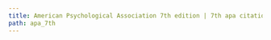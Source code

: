 ```yaml
---
title: American Psychological Association 7th edition | 7th apa citation | 7th apa citation generator
path: apa_7th
---
```

<?xml version="1.0" encoding="utf-8"?><style xmlns="http://purl.org/net/xbiblio/csl" class="in-text" version="1.0" demote-non-dropping-particle="never" page-range-format="expanded"><info><title>American Psychological Association 7th edition</title><title-short>APA</title-short><id>http://www.zotero.org/styles/apa</id><link href="http://www.zotero.org/styles/apa" rel="self"/><link href="http://www.zotero.org/styles/apa-6th-edition" rel="template"/><link href="https://apastyle.apa.org/style-grammar-guidelines/references/examples" rel="documentation"/><author><name>Brenton M. Wiernik</name><email>zotero@wiernik.org</email></author><category citation-format="author-date"/><category field="psychology"/><category field="generic-base"/><updated>2022-01-31T14:43:56+00:00</updated><rights license="http://creativecommons.org/licenses/by-sa/3.0/">This work is licensed under a Creative Commons Attribution-ShareAlike 3.0 License</rights></info><locale xml:lang="en"><terms><term name="editortranslator" form="short"><single>ed. &amp; trans.</single><multiple>eds. &amp; trans.</multiple></term><term name="translator" form="short">trans.</term><term name="interviewer" form="short"><single>interviewer</single><multiple>interviewers</multiple></term><term name="collection-editor" form="short"><single>ed.</single><multiple>eds.</multiple></term><term name="circa" form="short">ca.</term><term name="bc"> B.C.E.</term><term name="ad"> C.E.</term><term name="letter">personal communication</term><term name="letter" form="short">letter</term><term name="issue" form="long"><single>issue</single><multiple>issues</multiple></term></terms></locale><locale xml:lang="af"><terms><term name="letter">persoonlike kommunikasie</term><term name="letter" form="short">brief</term></terms></locale><locale xml:lang="ar"><terms><term name="letter">اتصال شخصي</term><term name="letter" form="short">خطاب</term></terms></locale><locale xml:lang="bg"><terms><term name="letter">лична комуникация</term><term name="letter" form="short">писмо</term></terms></locale><locale xml:lang="ca"><terms><term name="letter">comunicació personal</term><term name="letter" form="short">carta</term></terms></locale><locale xml:lang="cs"><terms><term name="letter">osobní komunikace</term><term name="letter" form="short">dopis</term></terms></locale><locale xml:lang="cy"><terms><term name="letter">cyfathrebu personol</term><term name="letter" form="short">llythyr</term></terms></locale><locale xml:lang="da"><terms><term name="et-al">et al.</term><term name="letter">personlig kommunikation</term><term name="letter" form="short">brev</term></terms></locale><locale xml:lang="de"><terms><term name="et-al">et al.</term><term name="letter">persönliche Kommunikation</term><term name="letter" form="short">Brief</term></terms></locale><locale xml:lang="el"><terms><term name="letter">προσωπική επικοινωνία</term><term name="letter" form="short">επιστολή</term></terms></locale><locale xml:lang="es"><terms><term name="from">de</term><term name="letter">comunicación personal</term><term name="letter" form="short">carta</term></terms></locale><locale xml:lang="et"><terms><term name="letter">isiklik suhtlus</term><term name="letter" form="short">kiri</term></terms></locale><locale xml:lang="eu"><terms><term name="letter">komunikazio pertsonala</term><term name="letter" form="short">gutuna</term></terms></locale><locale xml:lang="fa"><terms><term name="letter">ارتباط شخصی</term><term name="letter" form="short">نامه</term></terms></locale><locale xml:lang="fi"><terms><term name="letter">henkilökohtainen viestintä</term><term name="letter" form="short">kirje</term></terms></locale><locale xml:lang="fr"><terms><term name="letter">communication personnelle</term><term name="letter" form="short">lettre</term><term name="editor" form="short"><single>éd.</single><multiple>éds.</multiple></term></terms></locale><locale xml:lang="he"><terms><term name="letter">תקשורת אישית</term><term name="letter" form="short">מכתב</term></terms></locale><locale xml:lang="hr"><terms><term name="letter">osobna komunikacija</term><term name="letter" form="short">pismo</term></terms></locale><locale xml:lang="hu"><terms><term name="letter">személyes kommunikáció</term><term name="letter" form="short">levél</term></terms></locale><locale xml:lang="id"><terms><term name="letter">komunikasi pribadi</term><term name="letter" form="short">surat</term></terms></locale><locale xml:lang="is"><terms><term name="letter">persónuleg samskipti</term><term name="letter" form="short">bréf</term></terms></locale><locale xml:lang="it"><terms><term name="letter">comunicazione personale</term><term name="letter" form="short">lettera</term></terms></locale><locale xml:lang="ja"><terms><term name="letter">個人的なやり取り</term><term name="letter" form="short">手紙</term></terms></locale><locale xml:lang="ko"><terms><term name="letter">개인 서신</term><term name="letter" form="short">편지</term></terms></locale><locale xml:lang="la"><terms><term name="letter"/><term name="letter" form="short">epistula</term></terms></locale><locale xml:lang="lt"><terms><term name="letter">communicationis personalis</term><term name="letter" form="short"/></terms></locale><locale xml:lang="lv"><terms><term name="letter">personīga komunikācija</term><term name="letter" form="short">vēstule</term></terms></locale><locale xml:lang="mn"><terms><term name="letter">хувийн харилцаа холбоо</term><term name="letter" form="short">захиа</term></terms></locale><locale xml:lang="nb"><terms><term name="et-al">et al.</term><term name="letter">personlig kommunikasjon</term><term name="letter" form="short">brev</term></terms></locale><locale xml:lang="nl"><terms><term name="et-al">et al.</term><term name="letter">persoonlijke communicatie</term><term name="letter" form="short">brief</term></terms></locale><locale xml:lang="nn"><terms><term name="et-al">et al.</term><term name="letter">personlig kommunikasjon</term><term name="letter" form="short">brev</term></terms></locale><locale xml:lang="pl"><terms><term name="letter">osobista komunikacja</term><term name="letter" form="short">list</term></terms></locale><locale xml:lang="pt"><terms><term name="letter">comunicação pessoal</term><term name="letter" form="short">carta</term></terms></locale><locale xml:lang="ro"><terms><term name="letter">comunicare personală</term><term name="letter" form="short">scrisoare</term></terms></locale><locale xml:lang="ru"><terms><term name="letter">личная переписка</term><term name="letter" form="short">письмо</term></terms></locale><locale xml:lang="sk"><terms><term name="letter">osobná komunikácia</term><term name="letter" form="short">list</term></terms></locale><locale xml:lang="sl"><terms><term name="letter">osebna komunikacija</term><term name="letter" form="short">pismo</term></terms></locale><locale xml:lang="sr"><terms><term name="letter">лична комуникација</term><term name="letter" form="short">писмо</term></terms></locale><locale xml:lang="sv"><terms><term name="letter">personlig kommunikation</term><term name="letter" form="short">brev</term></terms></locale><locale xml:lang="th"><terms><term name="letter">การสื่อสารส่วนบุคคล</term><term name="letter" form="short">จดหมาย</term></terms></locale><locale xml:lang="tr"><terms><term name="letter">kişisel iletişim</term><term name="letter" form="short">mektup</term></terms></locale><locale xml:lang="uk"><terms><term name="letter">особисте спілкування</term><term name="letter" form="short">лист</term></terms></locale><locale xml:lang="vi"><terms><term name="letter">giao tiếp cá nhân</term><term name="letter" form="short">thư</term></terms></locale><locale xml:lang="zh-CN"><terms><term name="letter">的私人交流</term><term name="letter" form="short">信函</term></terms></locale><locale xml:lang="zh-TW"><terms><term name="letter">私人通訊</term><term name="letter" form="short">信函</term></terms></locale><macro name="author-bib"><names variable="composer" delimiter=", "><name name-as-sort-order="all" and="symbol" sort-separator=", " initialize-with=". " delimiter=", " delimiter-precedes-last="always"/><substitute><names variable="author"/><names variable="illustrator"/><names variable="director"><name name-as-sort-order="all" and="symbol" sort-separator=", " initialize-with=". " delimiter=", " delimiter-precedes-last="always"/><label form="long" prefix=" (" suffix=")" text-case="title"/></names><choose><if variable="container-title"><choose><if type="book entry entry-dictionary entry-encyclopedia" match="any"><choose><if variable="title"><group delimiter=" "><text macro="title"/><text macro="parenthetical"/></group></if><else><text macro="title-and-descriptions"/></else></choose></if></choose></if></choose><names variable="editor" delimiter=", "><name name-as-sort-order="all" and="symbol" sort-separator=", " initialize-with=". " delimiter=", " delimiter-precedes-last="always"/><label form="short" prefix=" (" suffix=")" text-case="title"/></names><names variable="editorial-director"><name name-as-sort-order="all" and="symbol" sort-separator=", " initialize-with=". " delimiter=", " delimiter-precedes-last="always"/><label form="short" prefix=" (" suffix=")" text-case="title"/></names><names variable="collection-editor"><name name-as-sort-order="all" and="symbol" sort-separator=", " initialize-with=". " delimiter=", " delimiter-precedes-last="always"/><label form="short" prefix=" (" suffix=")" text-case="title"/></names><choose><if variable="title"><group delimiter=" "><text macro="title"/><text macro="parenthetical"/></group></if><else><text macro="title-and-descriptions"/></else></choose></substitute></names></macro><macro name="author-intext"><choose><if type="bill legal_case legislation treaty" match="any"><text macro="title-intext"/></if><else-if type="interview personal_communication" match="any"><choose><if variable="archive container-title DOI publisher URL" match="none"><group delimiter=", "><names variable="author"><name and="symbol" delimiter=", " initialize-with=". "/><substitute><text macro="title-intext"/></substitute></names><text term="letter"/></group></if><else><names variable="author" delimiter=", "><name form="short" and="symbol" delimiter=", " initialize-with=". "/><substitute><text macro="title-intext"/></substitute></names></else></choose></else-if><else><names variable="composer" delimiter=", "><name form="short" and="symbol" delimiter=", " initialize-with=". "/><substitute><names variable="author"/><names variable="illustrator"/><names variable="director"/><choose><if variable="container-title"><choose><if type="book entry entry-dictionary entry-encyclopedia" match="any"><text macro="title-intext"/></if></choose></if></choose><names variable="editor"/><names variable="editorial-director"/><text macro="title-intext"/></substitute></names></else></choose></macro><macro name="date-bib"><group delimiter=" " prefix="(" suffix=")"><choose><if is-uncertain-date="issued"><text term="circa" form="short"/></if></choose><group><choose><if variable="issued"><date variable="issued"><date-part name="year"/></date><text variable="year-suffix"/><choose><if type="article-magazine article-newspaper broadcast interview motion_picture pamphlet personal_communication post post-weblog song speech webpage" match="any"><date variable="issued"><date-part prefix=", " name="month"/><date-part prefix=" " name="day"/></date></if><else-if type="paper-conference"><choose><if variable="collection-editor editor editorial-director issue page volume" match="none"><date variable="issued"><date-part prefix=", " name="month"/><date-part prefix=" " name="day"/></date></if></choose></else-if></choose></if><else-if variable="status"><group><text variable="status" text-case="lowercase"/><text variable="year-suffix" prefix="-"/></group></else-if><else><text term="no date" form="short"/><text variable="year-suffix" prefix="-"/></else></choose></group></group></macro><macro name="date-sort-group"><choose><if variable="issued"><text value="1"/></if><else-if variable="status"><text value="2"/></else-if><else><text value="0"/></else></choose></macro><macro name="date-sort-date"><date variable="issued" form="numeric"/></macro><macro name="date-intext"><choose><if variable="issued"><group delimiter="/"><group delimiter=" "><choose><if is-uncertain-date="original-date"><text term="circa" form="short"/></if></choose><date variable="original-date"><date-part name="year"/></date></group><group delimiter=" "><choose><if is-uncertain-date="issued"><text term="circa" form="short"/></if></choose><group><choose><if type="interview personal_communication" match="any"><choose><if variable="archive container-title DOI publisher URL" match="none"><date variable="issued" form="text"/></if><else><date variable="issued"><date-part name="year"/></date></else></choose></if><else><date variable="issued"><date-part name="year"/></date></else></choose><text variable="year-suffix"/></group></group></group></if><else-if variable="status"><text variable="status" text-case="lowercase"/><text variable="year-suffix" prefix="-"/></else-if><else><text term="no date" form="short"/><text variable="year-suffix" prefix="-"/></else></choose></macro><macro name="title-and-descriptions"><choose><if variable="title"><group delimiter=" "><text macro="title"/><text macro="parenthetical"/><text macro="bracketed"/></group></if><else><group delimiter=" "><text macro="bracketed"/><text macro="parenthetical"/></group></else></choose></macro><macro name="title"><choose><if type="post webpage" match="any"><text variable="title" font-style="italic"/></if><else-if variable="container-title" match="any"><text variable="title"/></else-if><else><choose><if type="article-journal article-magazine article-newspaper post-weblog review review-book" match="any"><text variable="title" font-style="italic"/></if><else-if type="paper-conference"><choose><if variable="collection-editor editor editorial-director" match="any"><group delimiter=": " font-style="italic"><text variable="title"/><choose><if is-numeric="volume" match="none"><group delimiter=" "><label variable="volume" form="short" text-case="capitalize-first"/><text variable="volume"/></group></if></choose></group></if><else><text variable="title" font-style="italic"/></else></choose></else-if><else><group delimiter=": " font-style="italic"><text variable="title"/><choose><if is-numeric="volume" match="none"><group delimiter=" "><label variable="volume" form="short" text-case="capitalize-first"/><text variable="volume"/></group></if></choose></group></else></choose></else></choose></macro><macro name="title-intext"><choose><if variable="title" match="none"><text macro="bracketed-intext" prefix="[" suffix="]"/></if><else-if type="bill"><choose><if variable="number container-title" match="none"><text variable="title" form="short" font-style="italic" text-case="title"/></if><else-if variable="title"><text variable="title" form="short" text-case="title"/></else-if><else><group delimiter=" "><text variable="genre"/><group delimiter=" "><choose><if variable="chapter-number container-title" match="none"><text term="issue" form="short"/></if></choose><text variable="number"/></group></group></else></choose></else-if><else-if type="legal_case" match="any"><text variable="title" font-style="italic"/></else-if><else-if type="legislation treaty" match="any"><text variable="title" form="short" text-case="title"/></else-if><else-if type="post webpage" match="any"><text variable="title" form="short" font-style="italic" text-case="title"/></else-if><else-if variable="container-title" match="any"><text variable="title" form="short" quotes="true" text-case="title"/></else-if><else><text variable="title" form="short" font-style="italic" text-case="title"/></else></choose></macro><macro name="parenthetical"><group prefix="(" suffix=")"><choose><if type="patent"><group delimiter=" "><text variable="authority" form="short"/><choose><if variable="genre"><text variable="genre" text-case="capitalize-first"/></if><else><text value="patent" text-case="capitalize-first"/></else></choose><group delimiter=" "><text term="issue" form="short" text-case="capitalize-first"/><text variable="number"/></group></group></if><else-if type="post webpage" match="any"><group delimiter="; "><text macro="secondary-contributors"/><text macro="database-location"/><text macro="number"/><text macro="locators-booklike"/></group></else-if><else-if variable="container-title"><group delimiter="; "><text macro="secondary-contributors"/><choose><if type="broadcast graphic map motion_picture song" match="any"><text macro="number"/></if></choose></group></else-if><else><group delimiter="; "><text macro="secondary-contributors"/><text macro="database-location"/><text macro="number"/><text macro="locators-booklike"/></group></else></choose></group></macro><macro name="parenthetical-container"><choose><if variable="container-title" match="any"><group prefix="(" suffix=")"><group delimiter="; "><text macro="database-location"/><choose><if type="broadcast graphic map motion_picture song" match="none"><text macro="number"/></if></choose><text macro="locators-booklike"/></group></group></if></choose></macro><macro name="bracketed"><group prefix="[" suffix="]"><choose><if variable="reviewed-author reviewed-title" type="review review-book" match="any"><group delimiter="; "><group delimiter=", "><group delimiter=" "><choose><if variable="number" match="none"><choose><if variable="genre"><text variable="genre" text-case="capitalize-first"/></if><else-if variable="medium"><text variable="medium" text-case="capitalize-first"/></else-if><else><text value="Review of"/></else></choose></if><else><choose><if variable="medium"><text variable="medium" text-case="capitalize-first"/></if><else><text value="Review of"/></else></choose></else></choose><text macro="reviewed-title"/></group><names variable="reviewed-author"><label form="verb-short" suffix=" "/><name and="symbol" initialize-with=". " delimiter=", "/></names></group><choose><if variable="genre" match="any"><choose><if variable="number" match="none"><text variable="medium" text-case="capitalize-first"/></if></choose></if></choose></group></if><else-if type="thesis"><group delimiter="; "><choose><if variable="number" match="none"><group delimiter=", "><text variable="genre" text-case="capitalize-first"/><choose><if variable="archive DOI URL" match="any"><text variable="publisher"/></if></choose></group></if></choose><text variable="medium" text-case="capitalize-first"/></group></else-if><else-if variable="interviewer" type="interview" match="any"><choose><if variable="title"><text macro="format"/></if><else-if variable="genre"><group delimiter="; "><group delimiter=" "><text variable="genre" text-case="capitalize-first"/><group delimiter=" "><text term="author" form="verb"/><names variable="interviewer"><name and="symbol" initialize-with=". " delimiter=", "/></names></group></group></group></else-if><else-if variable="interviewer"><group delimiter="; "><names variable="interviewer"><label form="verb" suffix=" " text-case="capitalize-first"/><name and="symbol" initialize-with=". " delimiter=", "/></names><text variable="medium" text-case="capitalize-first"/></group></else-if><else><text macro="format"/></else></choose></else-if><else-if type="personal_communication"><choose><if variable="recipient"><group delimiter="; "><group delimiter=" "><choose><if variable="number" match="none"><choose><if variable="genre"><text variable="genre" text-case="capitalize-first"/></if><else-if variable="medium"><text variable="medium" text-case="capitalize-first"/></else-if><else><text term="letter" form="short" text-case="capitalize-first"/></else></choose></if><else><choose><if variable="medium"><text variable="medium" text-case="capitalize-first"/></if><else><text term="letter" form="short" text-case="capitalize-first"/></else></choose></else></choose><names variable="recipient" delimiter=", "><label form="verb" suffix=" "/><name and="symbol" delimiter=", "/></names></group><choose><if variable="genre" match="any"><choose><if variable="number" match="none"><text variable="medium" text-case="capitalize-first"/></if></choose></if></choose></group></if><else><text macro="format"/></else></choose></else-if><else-if variable="composer" type="song" match="all"><group delimiter="; "><choose><if variable="number" match="none"><group delimiter=" "><choose><if variable="genre"><text variable="genre" text-case="capitalize-first"/><names variable="author" prefix="recorded by "><name and="symbol" initialize-with=". " delimiter=", "/></names></if><else-if variable="medium"><text variable="medium" text-case="capitalize-first"/><names variable="author" prefix="recorded by "><name and="symbol" initialize-with=". " delimiter=", "/></names></else-if><else><names variable="author" prefix="Recorded by "><name and="symbol" initialize-with=". " delimiter=", "/></names></else></choose></group></if><else><group delimiter=" "><choose><if variable="medium"><text variable="medium" text-case="capitalize-first"/><names variable="author" prefix="recorded by "><name and="symbol" initialize-with=". " delimiter=", "/></names></if><else><names variable="author" prefix="Recorded by "><name and="symbol" initialize-with=". " delimiter=", "/></names></else></choose></group></else></choose><choose><if variable="genre" match="any"><choose><if variable="number" match="none"><text variable="medium" text-case="capitalize-first"/></if></choose></if></choose></group></else-if><else-if variable="container-title" match="none"><text macro="format"/></else-if><else><choose><if type="paper-conference speech" match="any"><choose><if variable="collection-editor editor editorial-director issue page volume" match="any"><text macro="format"/></if></choose></if><else-if type="book"><choose><if variable="version" match="none"><text macro="format"/></if></choose></else-if><else-if type="report" match="none"><text macro="format"/></else-if></choose></else></choose></group></macro><macro name="bracketed-intext"><group prefix="[" suffix="]"><choose><if variable="reviewed-author reviewed-title" type="review review-book" match="any"><text macro="reviewed-title-intext" prefix="Review of "/></if><else-if variable="interviewer" type="interview" match="any"><names variable="interviewer"><label form="verb" suffix=" " text-case="capitalize-first"/><name and="symbol" initialize-with=". " delimiter=", "/><substitute><text macro="format-intext"/></substitute></names></else-if><else-if type="personal_communication"><choose><if variable="recipient"><group delimiter=" "><choose><if variable="number" match="none"><text variable="genre" text-case="capitalize-first"/></if><else><text term="letter" form="short" text-case="capitalize-first"/></else></choose><names variable="recipient" delimiter=", "><label form="verb" suffix=" "/><name and="symbol" delimiter=", "/></names></group></if><else><text macro="format-intext"/></else></choose></else-if><else><text macro="format-intext"/></else></choose></group></macro><macro name="bracketed-container"><group prefix="[" suffix="]"><choose><if type="paper-conference speech" match="any"><choose><if variable="collection-editor editor editorial-director issue page volume" match="none"><text macro="format"/></if></choose></if><else-if type="book" variable="version" match="all"><text macro="format"/></else-if><else-if type="report"><text macro="format"/></else-if></choose></group></macro><macro name="secondary-contributors"><choose><if type="article-journal article-magazine article-newspaper post-weblog review review-book" match="any"><text macro="secondary-contributors-periodical"/></if><else-if type="paper-conference"><choose><if variable="collection-editor editor editorial-director" match="any"><text macro="secondary-contributors-booklike"/></if><else><text macro="secondary-contributors-periodical"/></else></choose></else-if><else><text macro="secondary-contributors-booklike"/></else></choose></macro><macro name="secondary-contributors-periodical"><group delimiter="; "><choose><if variable="title"><names variable="interviewer" delimiter="; "><name and="symbol" initialize-with=". " delimiter=", "/><label form="short" prefix=", " text-case="title"/></names></if></choose><names variable="translator" delimiter="; "><name and="symbol" initialize-with=". " delimiter=", "/><label form="short" prefix=", " text-case="title"/></names></group></macro><macro name="secondary-contributors-booklike"><group delimiter="; "><choose><if variable="title"><names variable="interviewer"><name and="symbol" initialize-with=". " delimiter=", "/><label form="short" prefix=", " text-case="title"/></names></if></choose><choose><if type="post webpage" match="none"><choose><if variable="container-title" match="none"><group delimiter="; "><names variable="container-author"><label form="verb-short" suffix=" " text-case="title"/><name and="symbol" initialize-with=". " delimiter=", "/></names><names variable="editor translator" delimiter="; "><name and="symbol" initialize-with=". " delimiter=", "/><label form="short" prefix=", " text-case="title"/></names></group></if></choose></if><else><group delimiter="; "><names variable="container-author"><label form="verb-short" suffix=" " text-case="title"/><name and="symbol" initialize-with=". " delimiter=", "/></names><names variable="editor translator" delimiter="; "><name and="symbol" initialize-with=". " delimiter=", "/><label form="short" prefix=", " text-case="title"/></names></group></else></choose></group></macro><macro name="database-location"><choose><if variable="archive-place" match="none"><text variable="archive_location"/></if></choose></macro><macro name="number"><choose><if variable="number"><group delimiter=", "><group delimiter=" "><text variable="genre" text-case="title"/><choose><if is-numeric="number"><text term="issue" form="short" text-case="capitalize-first"/><text variable="number"/></if><else><text variable="number"/></else></choose></group><choose><if type="thesis"><choose><if variable="archive DOI URL" match="any"><text variable="publisher"/></if></choose></if></choose></group></if></choose></macro><macro name="locators-booklike"><choose><if type="article-journal article-magazine article-newspaper broadcast interview patent post post-weblog review review-book speech webpage" match="any"/><else-if type="paper-conference"><choose><if variable="collection-editor editor editorial-director" match="any"><group delimiter=", "><text macro="version"/><text macro="edition"/><text macro="volume-booklike"/></group></if></choose></else-if><else><group delimiter=", "><text macro="version"/><text macro="edition"/><text macro="volume-booklike"/></group></else></choose></macro><macro name="version"><choose><if is-numeric="version"><group delimiter=" "><text term="version" text-case="capitalize-first"/><text variable="version"/></group></if><else><text variable="version"/></else></choose></macro><macro name="edition"><choose><if is-numeric="edition"><group delimiter=" "><number variable="edition" form="ordinal"/><label variable="edition" form="short"/></group></if><else><text variable="edition"/></else></choose></macro><macro name="volume-booklike"><group delimiter=", "><choose><if type="report"><group delimiter=" "><text variable="collection-title" text-case="title"/><text variable="collection-number"/></group></if></choose><choose><if variable="volume" match="any"><choose><if is-numeric="volume" match="none"/><else><group delimiter=" "><label variable="volume" form="short" text-case="capitalize-first"/><number variable="volume" form="numeric"/></group></else></choose></if><else><group><text term="volume" form="short" text-case="capitalize-first" suffix=" "/><text term="page-range-delimiter" prefix="1"/><number variable="number-of-volumes" form="numeric"/></group></else></choose><group delimiter=" "><label variable="issue" text-case="capitalize-first"/><text variable="issue"/></group><group delimiter=" "><label variable="page" form="short" suffix=" "/><text variable="page"/></group></group></macro><macro name="reviewed-title"><choose><if variable="reviewed-title"><text variable="reviewed-title" font-style="italic"/></if><else><text variable="title" font-style="italic"/></else></choose></macro><macro name="reviewed-title-intext"><choose><if variable="reviewed-title"><text variable="reviewed-title" form="short" font-style="italic" text-case="title"/></if><else><text variable="title" form="short" font-style="italic" text-case="title"/></else></choose></macro><macro name="format"><choose><if variable="genre medium" match="any"><group delimiter="; "><choose><if variable="number" match="none"><text variable="genre" text-case="capitalize-first"/></if></choose><text variable="medium" text-case="capitalize-first"/></group></if><else-if type="dataset"><text value="Data set"/></else-if><else-if type="book" variable="version" match="all"><text value="Computer software"/></else-if><else-if type="interview personal_communication" match="any"><choose><if variable="archive container-title DOI publisher URL" match="none"><text term="letter" text-case="capitalize-first"/></if><else-if type="interview"><text term="interview" text-case="capitalize-first"/></else-if></choose></else-if><else-if type="map"><text value="Map"/></else-if></choose></macro><macro name="format-intext"><choose><if variable="genre" match="any"><text variable="genre" text-case="capitalize-first"/></if><else-if variable="medium"><text variable="medium" text-case="capitalize-first"/></else-if><else-if type="dataset"><text value="Data set"/></else-if><else-if type="book" variable="version" match="all"><text value="Computer software"/></else-if><else-if type="interview personal_communication" match="any"><choose><if variable="archive container-title DOI publisher URL" match="none"><text term="letter" text-case="capitalize-first"/></if><else-if type="interview"><text term="interview" text-case="capitalize-first"/></else-if></choose></else-if><else-if type="map"><text value="Map"/></else-if></choose></macro><macro name="container"><choose><if type="article-journal article-magazine article-newspaper post-weblog review review-book" match="any"><text macro="container-periodical"/></if><else-if type="paper-conference"><choose><if variable="editor editorial-director collection-editor container-author" match="any"><text macro="container-booklike"/></if><else><text macro="container-periodical"/></else></choose></else-if><else-if type="post webpage" match="none"><text macro="container-booklike"/></else-if></choose></macro><macro name="container-periodical"><group delimiter=". "><group delimiter=", "><text variable="container-title" font-style="italic" text-case="title"/><choose><if variable="volume"><group><text variable="volume" font-style="italic"/><text variable="issue" prefix="(" suffix=")"/></group></if><else><text variable="issue" font-style="italic"/></else></choose><choose><if variable="page"><text variable="page"/></if><else><text variable="number" prefix="Article "/></else></choose></group><choose><if variable="issued"><choose><if variable="issue page volume" match="none"><text variable="status" text-case="capitalize-first"/></if></choose></if></choose></group></macro><macro name="container-booklike"><choose><if variable="container-title" match="any"><group delimiter=" "><text term="in" text-case="capitalize-first"/><group delimiter=", "><names variable="editor translator" delimiter=", &amp; "><name and="symbol" initialize-with=". " delimiter=", "/><label form="short" text-case="title" prefix=" (" suffix=")"/><substitute><names variable="editorial-director"/><names variable="collection-editor"/><names variable="container-author"/></substitute></names><group delimiter=": " font-style="italic"><text variable="container-title"/><choose><if is-numeric="volume" match="none"><group delimiter=" "><label variable="volume" form="short" text-case="capitalize-first"/><text variable="volume"/></group></if></choose></group></group><text macro="parenthetical-container"/><text macro="bracketed-container"/></group></if></choose></macro><macro name="publisher"><group delimiter="; "><choose><if type="thesis"><choose><if variable="archive DOI URL" match="none"><text variable="publisher"/></if></choose></if><else-if type="post webpage" match="any"><group delimiter="; "><text variable="container-title" text-case="title"/><text variable="publisher"/></group></else-if><else-if type="paper-conference"><choose><if variable="collection-editor editor editorial-director" match="any"><text variable="publisher"/></if></choose></else-if><else-if type="article-journal article-magazine article-newspaper post-weblog" match="none"><text variable="publisher"/></else-if></choose><group delimiter=", "><choose><if variable="archive-place"><text variable="archive_location"/></if></choose><text variable="archive"/><text variable="archive-place"/></group></group></macro><macro name="access"><choose><if variable="DOI" match="any"><text variable="DOI" prefix="https://doi.org/"/></if><else-if variable="URL"><group delimiter=" "><choose><if variable="issued status" match="none"><group delimiter=" "><text term="retrieved" text-case="capitalize-first"/><date variable="accessed" form="text" suffix=","/><text term="from"/></group></if></choose><text variable="URL"/></group></else-if></choose></macro><macro name="event"><choose><if variable="event"><choose><if variable="collection-editor editor editorial-director issue page volume" match="none"><group delimiter=", "><text variable="event"/><text variable="event-place"/></group></if></choose></if></choose></macro><macro name="publication-history"><choose><if type="patent" match="none"><group prefix="(" suffix=")"><choose><if variable="references"><text variable="references"/></if><else><group delimiter=" "><text value="Original work published"/><choose><if is-uncertain-date="original-date"><text term="circa" form="short"/></if></choose><date variable="original-date"><date-part name="year"/></date></group></else></choose></group></if><else><text variable="references" prefix="(" suffix=")"/></else></choose></macro><macro name="legal-cites"><choose><if type="legal_case"><group delimiter=". "><group delimiter=", "><text variable="title"/><group delimiter=" "><text macro="container-legal"/><text macro="date-legal"/></group><text variable="references"/></group><text macro="access"/></group></if><else-if type="bill"><group delimiter=". "><group delimiter=", "><choose><if variable="number container-title" match="none"><text variable="title" font-style="italic"/></if><else><text variable="title"/></else></choose><group delimiter=" "><text macro="container-legal"/><text macro="date-legal"/><choose><if variable="number container-title" match="none"><names variable="author" prefix="(testimony of " suffix=")"><name and="symbol" delimiter=", "/></names></if><else><text variable="status" prefix="(" suffix=")"/></else></choose></group><text variable="references"/></group><text macro="access"/></group></else-if><else-if type="legislation"><group delimiter=". "><group delimiter=", "><text variable="title"/><group delimiter=" "><text macro="container-legal"/><text macro="date-legal"/><text variable="status" prefix="(" suffix=")"/></group><text variable="references"/></group><text macro="access"/></group></else-if><else-if type="treaty"><group delimiter=", "><text variable="title" text-case="title"/><names variable="author"><name initialize-with="." form="short" delimiter="-"/></names><text macro="date-legal"/><text macro="container-legal"/><text macro="access"/></group></else-if></choose></macro><macro name="date-legal"><choose><if type="legal_case"><group prefix="(" suffix=")" delimiter=" "><text variable="authority"/><choose><if variable="container-title" match="any"><date variable="issued" form="numeric" date-parts="year"/></if><else><date variable="issued" form="text"/></else></choose></group></if><else-if type="bill legislation" match="any"><group prefix="(" suffix=")" delimiter=" "><group delimiter=" "><date variable="original-date"><date-part name="year"/></date><text term="and" form="symbol"/></group><date variable="issued"><date-part name="year"/></date></group></else-if><else-if type="treaty"><date variable="issued" form="text"/></else-if></choose></macro><macro name="container-legal"><choose><if type="legal_case"><group delimiter=" "><choose><if variable="container-title"><group delimiter=" "><text variable="volume"/><text variable="container-title"/><group delimiter=" "><text term="section" form="symbol"/><text variable="section"/></group><choose><if variable="page page-first" match="any"><text variable="page-first"/></if><else><text value="___"/></else></choose></group></if><else><group delimiter=" "><choose><if is-numeric="number"><text term="issue" form="short" text-case="capitalize-first"/></if></choose><text variable="number"/></group></else></choose></group></if><else-if type="bill"><group delimiter=", "><group delimiter=" "><text variable="genre"/><group delimiter=" "><choose><if variable="chapter-number container-title" match="none"><text term="issue" form="short"/></if></choose><text variable="number"/></group></group><text variable="authority"/><text variable="chapter-number"/><group delimiter=" "><text variable="volume"/><text variable="container-title"/><text variable="page-first"/></group></group></else-if><else-if type="legislation"><choose><if variable="number"><group delimiter=", "><text variable="number" prefix="Pub. L. No. "/><group delimiter=" "><text variable="volume"/><text variable="container-title"/><text variable="page-first"/></group></group></if><else><group delimiter=" "><text variable="volume"/><text variable="container-title"/><choose><if variable="section"><group delimiter=" "><text term="section" form="symbol"/><text variable="section"/></group></if><else><text variable="page-first"/></else></choose></group></else></choose></else-if><else-if type="treaty"><group delimiter=" "><number variable="volume"/><text variable="container-title"/><choose><if variable="page page-first" match="any"><text variable="page-first"/></if><else><group delimiter=" "><text term="issue" form="short" text-case="capitalize-first"/><text variable="number"/></group></else></choose></group></else-if></choose></macro><macro name="citation-locator"><group delimiter=" "><choose><if locator="chapter"><label variable="locator" text-case="capitalize-first"/></if><else><label variable="locator" form="short"/></else></choose><text variable="locator"/></group></macro><citation et-al-min="3" et-al-use-first="1" disambiguate-add-year-suffix="true" disambiguate-add-names="true" disambiguate-add-givenname="true" collapse="year" givenname-disambiguation-rule="primary-name-with-initials"><sort><key macro="author-bib" names-min="3" names-use-first="1"/><key macro="date-sort-group"/><key macro="date-sort-date" sort="ascending"/><key variable="status"/></sort><layout prefix="(" suffix=")" delimiter="; "><group delimiter=", "><text macro="author-intext"/><text macro="date-intext"/><text macro="citation-locator"/></group></layout></citation><bibliography hanging-indent="true" et-al-min="21" et-al-use-first="19" et-al-use-last="true" entry-spacing="0" line-spacing="2"><sort><key macro="author-bib"/><key macro="date-sort-group"/><key macro="date-sort-date" sort="ascending"/><key variable="status"/><key macro="title"/></sort><layout><choose><if type="bill legal_case legislation treaty" match="any"><choose><if variable="DOI URL" match="any"><text macro="legal-cites"/></if><else><text macro="legal-cites" suffix="."/></else></choose></if><else><group delimiter=" "><group delimiter=". " suffix="."><text macro="author-bib"/><text macro="date-bib"/><text macro="title-and-descriptions"/><text macro="container"/><text macro="event"/><text macro="publisher"/></group><text macro="access"/><text macro="publication-history"/></group></else></choose></layout></bibliography></style>
